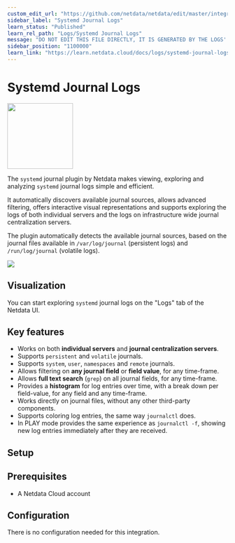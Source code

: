 ```yaml
---
custom_edit_url: "https://github.com/netdata/netdata/edit/master/integrations/logs/metadata.yaml"
sidebar_label: "Systemd Journal Logs"
learn_status: "Published"
learn_rel_path: "Logs/Systemd Journal Logs"
message: "DO NOT EDIT THIS FILE DIRECTLY, IT IS GENERATED BY THE LOGS' metadata.yaml FILE"
sidebar_position: "1100000"
learn_link: "https://learn.netdata.cloud/docs/logs/systemd-journal-logs/systemd-journal-logs"
---
```



# Systemd Journal Logs


<img src="https://netdata.cloud/img/netdata.png" width="150"/>


The `systemd` journal plugin by Netdata makes viewing, exploring and analyzing `systemd` journal logs simple and efficient.

It automatically discovers available journal sources, allows advanced filtering, offers interactive visual representations and supports exploring the logs of both individual servers and the logs on infrastructure wide journal centralization servers.

The plugin automatically detects the available journal sources, based on the journal files available in `/var/log/journal` (persistent logs) and `/run/log/journal` (volatile logs).


<img src="https://img.shields.io/badge/maintained%20by-Netdata-%2300ab44" />

## Visualization

You can start exploring `systemd` journal logs on the "Logs" tab of the Netdata UI.


## Key features

- Works on both **individual servers** and **journal centralization servers**.
- Supports `persistent` and `volatile` journals.
- Supports `system`, `user`, `namespaces` and `remote` journals.
- Allows filtering on **any journal field** or **field value**, for any time-frame.
- Allows **full text search** (`grep`) on all journal fields, for any time-frame.
- Provides a **histogram** for log entries over time, with a break down per field-value, for any field and any time-frame.
- Works directly on journal files, without any other third-party components.
- Supports coloring log entries, the same way `journalctl` does.
- In PLAY mode provides the same experience as `journalctl -f`, showing new log entries immediately after they are received.


## Setup

## Prerequisites

- A Netdata Cloud account


## Configuration

There is no configuration needed for this integration.

